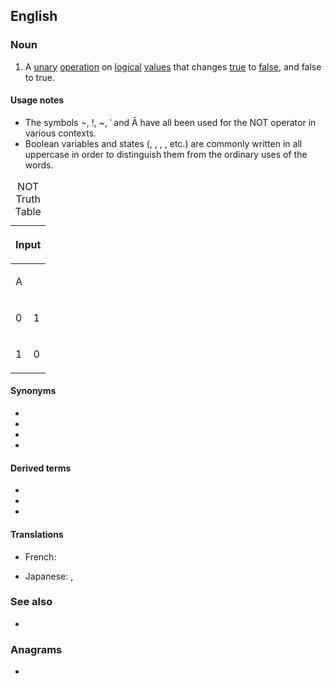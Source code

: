 {{also|not|Not|nót|nôt|nốt|nőt|not.|Appendix:Variations of "not"}}
==English==

===Noun===
{{en-noun}}

# {{lb|en|mathematics|logic}} A [[unary]] [[operation]] on [[logical]] [[value]]s that changes [[true]] to [[false]], and false to true.

====Usage notes====
* The symbols ¬, !, ~, ˈ and Ā have all been used for the NOT operator in various contexts.
* Boolean variables and states ({{l|en|AND}}, {{l|en|OR}}, {{l|en|NOT}}, {{l|en|TRUE}}, {{l|en|FALSE}} etc.) are commonly written in all uppercase in order to distinguish them from the ordinary uses of the words.

{| class="wikitable" style="clear:right; float:right; width:248px"
|+ NOT Truth Table
|-
!colspan="2" | Input || rowspan="1" | Output
|-
!A ||
|-
| 0 || 1
|-
| 1 || 0 
|}

====Synonyms====
* {{l|en|¬}}
* {{l|en|!}}
* {{l|en|~}}
* {{l|en|ˈ}}

====Derived terms====
* {{l|en|NAND}}
* {{l|en|NOR}}
* {{l|en|XNOR}}

====Translations====
{{trans-top|NOT}}
* French: {{t+|fr|NON|m}}
{{trans-mid}}
* Japanese: {{t|ja|NOT|tr=notto|sc=Jpan}}, {{t+|ja|否定|tr=hitei|sc=Jpan}}
{{trans-bottom}}

===See also===
* {{pedia|negation}}

===Anagrams===
* {{anagrams|en|-ton|NTO|ONT|Ont|Ont.|TNO|TON|on't|ton}}